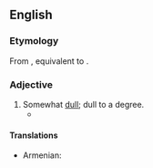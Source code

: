 ==English==

===Etymology===
From {{inh|en|enm|dullissh}}, equivalent to {{suf|en|dull|ish}}.

===Adjective===
{{en-adj}}

# Somewhat [[dull]]; dull to a degree.
#* {{RQ:Mansfield Bliss|page=121|passage=Harry said "No.” Voted her '''dullish''', and “cold like all blond women, with a touch, perhaps, of anæmia of the brain.”}}

====Translations====
{{trans-top|somewhat dull}}
* Armenian: {{t|hy|տաղտկավուն}}
{{trans-mid}}
{{trans-bottom}}